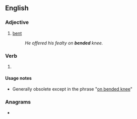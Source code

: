 ==English==

===Adjective===
{{en-adj|-}}

# {{lb|en|archaic}} [[bent]]
#: ''He offered his fealty on '''bended''' knee.''

===Verb===
{{head|en|verb form}}

# {{lb|en|archaic}} {{en-past of|bend}}

====Usage notes====
* Generally obsolete except in the phrase "[[on bended knee]]"

===Anagrams===
* {{anagrams|en|Debden}}